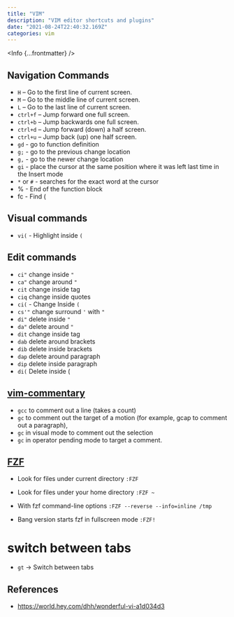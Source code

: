 ```yaml
---
title: "VIM"
description: "VIM editor shortcuts and plugins"
date: "2021-08-24T22:40:32.169Z"
categories: vim
---
```



<Info {...frontmatter} />

## Navigation Commands

- `H` – Go to the first line of current screen.
- `M` – Go to the middle line of current screen.
- `L` – Go to the last line of current screen.
- `ctrl+f` – Jump forward one full screen.
- `ctrl+b` – Jump backwards one full screen.
- `ctrl+d` – Jump forward (down) a half screen.
- `ctrl+u` – Jump back (up) one half screen.
- `gd` - go to function definition
- `g;` - go to the previous change location
- `g,` - go to the newer change location
- `gi` - place the cursor at the same position where it was left last time in the Insert mode
- `*` or `#` - searches for the exact word at the cursor
- % - End of the function block 
- fc - Find (

## Visual commands

- `vi(` - Highlight inside `(`

## Edit commands

- `ci"` change inside `"`
- `ca"` change around `"`
- `cit` change inside tag
- `ciq` change inside quotes
- `ci(` - Change Inside `(`
- `cs'"` change surround `'` with `"`
- `di"` delete inside `"`
- `da"` delete around `"`
- `dit` change inside tag
- `dab` delete around brackets
- `dib` delete inside brackets
- `dap` delete around paragraph
- `dip` delete inside paragraph
- `di(` Delete inside (


## [vim-commentary](!https://github.com/tpope/vim-commentary)

- `gcc` to comment out a line (takes a count)
- `gc` to comment out the target of a motion (for example, gcap to comment out a paragraph),
- `gc` in visual mode to comment out the selection
- `gc` in operator pending mode to target a comment.

## [FZF](!https://github.com/junegunn/fzf/blob/master/README-VIM.md)

- Look for files under current directory
  `:FZF`

- Look for files under your home directory
  `:FZF ~`

- With fzf command-line options
  `:FZF --reverse --info=inline /tmp`

- Bang version starts fzf in fullscreen mode
  `:FZF!`

# switch between tabs

- `gt` -> Switch between tabs

## References
- https://world.hey.com/dhh/wonderful-vi-a1d034d3
